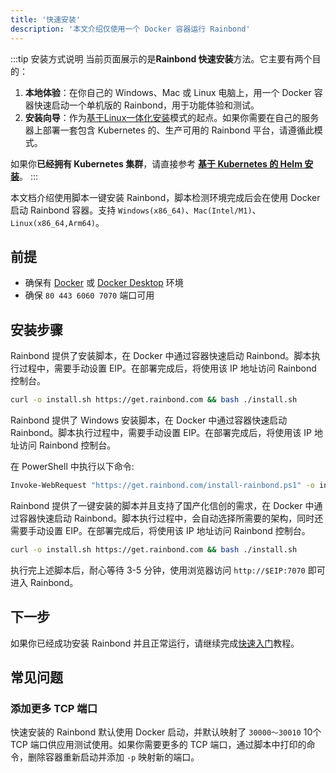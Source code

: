 ```yaml
---
title: '快速安装'
description: '本文介绍仅使用一个 Docker 容器运行 Rainbond'
---
```


:::tip 安装方式说明
当前页面展示的是**Rainbond 快速安装**方法。它主要有两个目的：

1.  **本地体验**：在你自己的 Windows、Mac 或 Linux 电脑上，用一个 Docker 容器快速启动一个单机版的 Rainbond，用于功能体验和测试。
2.  **安装向导**：作为[基于Linux一体化安装](./../installation/install-with-ui/index.md)模式的起点。如果你需要在自己的服务器上部署一套包含 Kubernetes 的、生产可用的 Rainbond 平台，请遵循此模式。

如果你**已经拥有 Kubernetes 集群**，请直接参考 **[基于 Kubernetes 的 Helm 安装](./../installation/install-with-helm/index.md)**。
:::


本文档介绍使用脚本一键安装 Rainbond，脚本检测环境完成后会在使用 Docker 启动 Rainbond 容器。支持 `Windows(x86_64)`、`Mac(Intel/M1)`、`Linux(x86_64,Arm64)`。

## 前提

* 确保有 [Docker](https://docs.docker.com/get-started/get-docker/) 或 [Docker Desktop](https://docs.docker.com/get-started/get-docker/) 环境
* 确保 `80 443 6060 7070` 端口可用

## 安装步骤

<Tabs groupId="install">
  <TabItem value="Linux & Mac" label="Linux & Mac" default>

Rainbond 提供了安装脚本，在 Docker 中通过容器快速启动 Rainbond。脚本执行过程中，需要手动设置 EIP。在部署完成后，将使用该 IP 地址访问 Rainbond 控制台。

```bash
curl -o install.sh https://get.rainbond.com && bash ./install.sh
```

  </TabItem>

  <TabItem value="Windows" label="Windows">

Rainbond 提供了 Windows 安装脚本，在 Docker 中通过容器快速启动 Rainbond。脚本执行过程中，需要手动设置 EIP。在部署完成后，将使用该 IP 地址访问 Rainbond 控制台。

在 PowerShell 中执行以下命令:

```bash
Invoke-WebRequest "https://get.rainbond.com/install-rainbond.ps1" -o install-rainbond.ps1 ; .\install-rainbond.ps1
```

  </TabItem>
  <TabItem value="信创" label="信创" default>

Rainbond 提供了一键安装的脚本并且支持了国产化信创的需求，在 Docker 中通过容器快速启动 Rainbond。脚本执行过程中，会自动选择所需要的架构，同时还需要手动设置 EIP。在部署完成后，将使用该 IP 地址访问 Rainbond 控制台。

```bash
curl -o install.sh https://get.rainbond.com && bash ./install.sh
```

  </TabItem>
</Tabs>

执行完上述脚本后，耐心等待 3-5 分钟，使用浏览器访问 `http://$EIP:7070` 即可进入 Rainbond。

## 下一步

如果你已经成功安装 Rainbond 并且正常运行，请继续完成[快速入门](./getting-started)教程。

## 常见问题

### 添加更多 TCP 端口

快速安装的 Rainbond 默认使用 Docker 启动，并默认映射了 `30000～30010` 10个 TCP 端口供应用测试使用。如果你需要更多的 TCP 端口，通过脚本中打印的命令，删除容器重新启动并添加 `-p` 映射新的端口。

